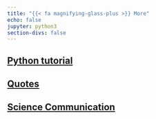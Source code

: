 ```yaml
---
title: "{{< fa magnifying-glass-plus >}} More"
echo: false
jupyter: python3
section-divs: false
---
```


## <i class="fab fa-python fa-fw fa-lg fa-notbold svv"></i> [Python tutorial](/tutorials/python/)

## <i class="fa-solid fa-quote-left fa-fw fa-lg fa-notbold svv"></i> [Quotes](/more/quotes.html)

## <i class="fa-solid fa-microphone-lines fa-fw fa-lg fa-notbold svv"></i> [Science Communication](/more/communication.html)
